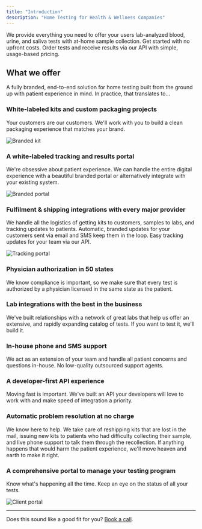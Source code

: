 ```yaml
---
title: "Introduction"
description: "Home Testing for Health & Wellness Companies"
---
```


We provide everything you need to offer your users lab-analyzed blood, urine,
and saliva tests with at-home sample collection. Get started with no upfront
costs. Order tests and receive results via our API with simple, usage-based
pricing.

## What we offer

A fully branded, end-to-end solution for home testing built from the ground up with patient experience in mind. In
practice, that translates to...

### White-labeled kits and custom packaging projects
Your customers are our customers. We'll work with you to build a clean packaging experience that matches your brand.

![Branded kit](/img/branded-kit.webp)

### A white-labeled tracking and results portal
We're obsessive about patient experience. We can handle the entire digital experience with a beautiful branded portal
or alternatively integrate with your existing system.

![Branded portal](/img/results-portal.png)

### Fulfilment & shipping integrations with every major provider
We handle all the logistics of getting kits to customers, samples to labs, and tracking updates to patients. Automatic,
branded updates for your customers sent via email and SMS keep them in the loop. Easy tracking updates for your team
via our API.

![Tracking portal](/img/tracking-portal.png)

### Physician authorization in 50 states
We know compliance is important, so we make sure that every test is authorized by a physician licensed in the same
state as the patient.

### Lab integrations with the best in the business
We've built relationships with a network of great labs that help us offer an extensive, and rapidly expanding catalog
of tests. If you want to test it, we'll build it.

### In-house phone and SMS support
We act as an extension of your team and handle all patient concerns and questions in-house. No low-quality
outsourced support agents.

### A developer-first API experience
Moving fast is important. We've built an API your developers will love to work with and make speed of integration a
priority.

### Automatic problem resolution at no charge
We know here to help. We take care of reshipping kits that are lost in the mail, issuing new kits to patients who had
difficulty collecting their sample, and live phone support to talk them through the recollection. If anything happens
that would harm the patient experience, we'll move heaven and earth to make it right.

### A comprehensive portal to manage your testing program
Know what's happening all the time. Keep an eye on the status of all your tests.

![Client portal](/img/client-portal.png)

---

Does this sound like a good fit for you? [Book a call](https://calendly.com/jajack/30minutes).


